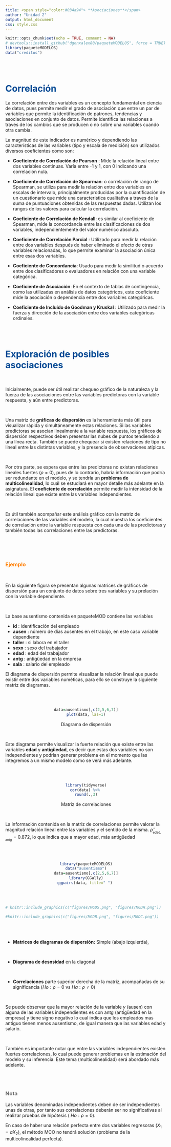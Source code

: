 ```yaml
---
title: <span style="color:#034a94"> **Asociaciones**</span>
author: "Unidad 2"
output: html_document
css: style.css
---
```


```r
knitr::opts_chunk$set(echo = TRUE, comment = NA)
# devtools::install_github("dgonxalex80/paqueteMODELOS", force = TRUE) # descarga paquete
library(paqueteMODELOS)
data("creditos")

```

</br></br>

# <span style="color:#034a94">**Correlación**</span>

La correlación entre dos variables es un concepto fundamental en ciencia de datos, pues permite medir el grado de asociación que entre un par de variables que permite la identificación de patrones, tendencias y asociaciones en conjunto de datos. Permite identifica las relaciones a traves de los cambios que se producen o no sobre una variables cuando otra cambia. 

La magnitud de este indicador es numérico y dependiendo las características de las variables (tipo y escala de medición) son utilizados diversos coeficientes como son:

* **Coeficiente de Correlación de Pearson** : Mide la relación lineal entre dos variables continuas. Varía entre -1 y 1, con 0 indicando una correlación nula.

* **Coeficiente de Correlación de Spearman**: o correlación de rango de Spearman, se utiliza para medir la relación entre dos variables en escalas de intervalo, principalmente producidas por la cuantificación de un cuestionario que mide una caracteristica cualitativa a traves de la suma de puntuaciones obtenidas de las respuestas dadas. Utilizan los rangos de los valores para calcular la correlación.

* **Coeficiente de Correlación de Kendall**: es similar al coeficiente de Spearman, mide la concordancia entre las clasificaciones de dos variables, independientemente del valor numérico absoluto.

* **Coeficiente de Correlación Parcial** : Utilizado para medir la relación entre dos variables después de haber eliminado el efecto de otras variables relacionadas, lo que permite examinar la asociación única entre esas dos variables.

* **Coeficiente de Concordancia**: Usado para medir la similitud o acuerdo entre dos clasificadores o evaluadores en relación con una variable categórica.

* **Coeficiente de Asociación**: En el contexto de tablas de contingencia, como las utilizadas en análisis de datos categóricos, este coeficiente mide la asociación o dependencia entre dos variables categóricas.

* **Coeficiente de Incluido de Goodman y Kruskal** : Utilizado para medir la fuerza y dirección de la asociación entre dos variables categóricas ordinales.

</br></br>

# <span style="color:#034a94">**Exploración de posibles asociaciones**</span>

</br>

Inicialmente, puede ser útil realizar chequeo gráfico de la naturaleza y la fuerza de las asociaciones entre las variables predictoras con la variable respuesta, y aún entre predictoras.

</br>

Una matriz de **gráficas de dispersión** es la herramienta más útil para visualizar rápida y simultáneamente estas relaciones. Si las variables predictoras se asocian linealmente a la variable respuesta, los gráficos de dispersión respectivos deben presentar las nubes de puntos tendiendo a una línea recta. También se puede chequear si existen relaciones de tipo no lineal entre las distintas variables, y la presencia de observaciones atípicas.



</br>

Por otra parte, se espera que entre las predictoras no existan relaciones lineales fuertes ($\rho=0$), pues de lo contrario, habría información que podría ser redundante en el modelo, y se tendría un  **problema de multicolinealidad**, lo cuál se estudiará en mayor detalle más adelante en la asignatura. El **coeficiente de correlación** permite medir la intensidad de la relación lineal que existe entre las variables independientes.

</br>

Es útil también acompañar este análisis gráfico con la matriz de correlaciones de las variables del modelo, la cual muestra los coeficientes de correlación entre la variable respuesta con cada una de las predictoras y también todas las correlaciones entre las predictoras.


</br></br></br>


### <span style="color:#FF7F00"> **Ejemplo**</span>

</br>

En la siguiente figura se presentan algunas matrices de gráficos de dispersión para un conjunto de datos sobre tres variables y su prelación con la variable dependiente.

</br>

La base ausentismo  contenida en paqueteMOD contiene las variables 

* **id**     : identificación del empleado
* **ausen**  : número de días ausentes en el trabajo, en este caso variable dependiente 
* **taller** : si labora en el taller
* **sexo**   : sexo del trabajador
* **edad**   : edad del trabajador
* **antg**   : antigüedad en la empresa
* **sala**   : salario del empleado


El diagrama de dispersión permite visualizar la relación lineal que puede existir entre dos variables numéticas, para ello  se construye la siguiente matriz de diagramas.

</br></br>

<center>
```r
data=ausentismo[,c(2,5,6,7)]
plot(data, las=1)
```

Diagrama de dispersión
</center>

</br>


Este diagrama permite visualizar la fuerte relación que existe entre las variables **edad** y **antigüedad**, es decir que estas dos variables no son independientes y podrían generar problema en el momento que las integremos a un mismo modelo como se verá más adelante.

</br></br>

<center>
```r
library(tidyverse)
cor(data) %>% 
round(.,3)
```
Matriz de correlaciones
</center>

</br>

La información contenida en la matriz de correlaciones permite valorar la magnitud relación lineal entre las variables y el sentido de la misma. $\widehat{\rho}_{_{\text{edad, antg}}} = 0.872$, lo que indica que a mayor edad, más antigüedad


</br></br>

<center>
```r
library(paqueteMODELOS)
data("ausentismo")
data=ausentismo[,c(2,5,6,7)]
library(GGally)
ggpairs(data, title=" ") 
```
</center>

</br></br>


```r
# knitr::include_graphics(c("figures/MGDS.png", "figures/MGDH.png"))

#knitr::include_graphics(c("figures/MGDB.png", "figures/MGDC.png"))
```


</br></br>

* **Matrices de diagramas de dispersión:** Simple (abajo izquierda), 

</br>

* **Diagrama de desnsidad** en la diagonal

</br>

* **Correlaciones**  parte superior derecha de la matriz, acompañadas de su significancia $(Ho: \rho = 0 \text{ vs } Ha: \rho \neq 0)$

</br>

Se puede observar que la mayor relación de la variable $y$ (ausen) con alguna de las variables independientes es con antg (antigüedad en la empresa) y tiene signo negativo lo cual indica que los empleados mas antiguo tienen menos ausentismo, de igual manera que las variables edad y salario.

</br>

También es importante notar que entre las variables independientes existen fuertes correlaciones, lo cual puede generar problemas en la estimación del modelo y su inferencia. Este tema (multicolinealidad) será abordado más adelante.

</br></br>

<div class="content-box-gray">

### <span style="color:#686868"> **Nota**</span>

Las variables denominadas independientes  deben de ser independientes unas de otras, por tanto sus correlaciones deberán ser no significativas al realizar pruebas de hipótesis ( $Ho: \rho = 0$).

En caso de haber una relación perfecta entre dos variables regresoras ($X_{1} = aX_{2}$), el método MCO no tendrá solución (problema de la multicolinealidad perfecta).


</div>

